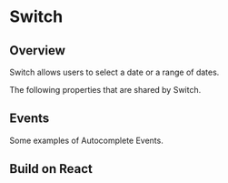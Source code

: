 
# Switch


## Overview

Switch allows users to select a date or a range of dates.

<Canvas of={SwitchStories.Properties}></Canvas>

<Meta isTemplate />

The following properties that are shared by Switch.

<Controls />

## Events

Some examples of Autocomplete Events.

<Source of={SwitchStories.Events} />

## Build on React

<Source of={SwitchStories.FrameworkReact} />
